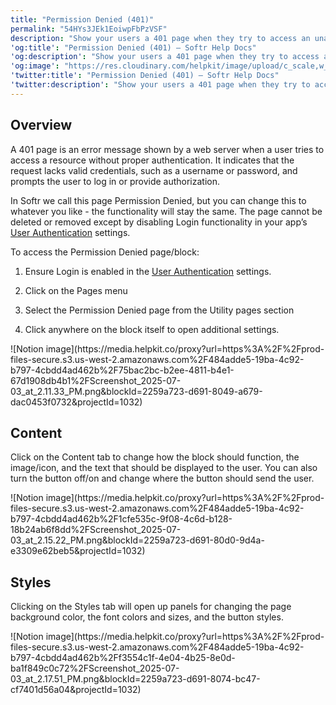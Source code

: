 ```yaml
---
title: "Permission Denied (401)"
permalink: "54HYs3JEk1EoiwpFbPzVSF"
description: "Show your users a 401 page when they try to access an unauthorized page."
'og:title': "Permission Denied (401) – Softr Help Docs"
'og:description': "Show your users a 401 page when they try to access an unauthorized page."
'og:image': "https://res.cloudinary.com/helpkit/image/upload/c_scale,w_700,q_auto/v1674219840/softrdocs_meta_OG_Image_Url_258f31c013.png"
'twitter:title': "Permission Denied (401) – Softr Help Docs"
'twitter:description': "Show your users a 401 page when they try to access an unauthorized page."
---
```

## Overview

A 401 page is an error message shown by a web server when a user tries to access a resource without proper authentication. It indicates that the request lacks valid credentials, such as a username or password, and prompts the user to log in or provide authorization.

In Softr we call this page Permission Denied, but you can change this to whatever you like - the functionality will stay the same. The page cannot be deleted or removed except by disabling Login functionality in your app’s [User Authentication](/core-concepts-overview/c5VwEbsWtTfPyUZjmEKvfx/user-authentication/7gJmq6B7syYE3hRoFxLs5J) settings.

To access the Permission Denied page/block:

1. Ensure Login is enabled in the [User Authentication](/core-concepts-overview/c5VwEbsWtTfPyUZjmEKvfx/user-authentication/7gJmq6B7syYE3hRoFxLs5J) settings.

2. Click on the Pages menu

3. Select the Permission Denied page from the Utility pages section

4. Click anywhere on the block itself to open additional settings.
<Frame>![Notion image](https://media.helpkit.co/proxy?url=https%3A%2F%2Fprod-files-secure.s3.us-west-2.amazonaws.com%2F484adde5-19ba-4c92-b797-4cbdd4ad462b%2F75bac2bc-b2ee-4811-b4e1-67d1908db4b1%2FScreenshot_2025-07-03_at_2.11.33_PM.png&blockId=2259a723-d691-8049-a679-dac0453f0732&projectId=1032)</Frame>

## Content

Click on the Content tab to change how the block should function, the image/icon, and the text that should be displayed to the user. You can also turn the button off/on and change where the button should send the user.
<Frame>![Notion image](https://media.helpkit.co/proxy?url=https%3A%2F%2Fprod-files-secure.s3.us-west-2.amazonaws.com%2F484adde5-19ba-4c92-b797-4cbdd4ad462b%2F1cfe535c-9f08-4c6d-b128-18b24ab6f8dd%2FScreenshot_2025-07-03_at_2.15.22_PM.png&blockId=2259a723-d691-80d0-9d4a-e3309e62beb5&projectId=1032)</Frame>

## Styles

Clicking on the Styles tab will open up panels for changing the page background color, the font colors and sizes, and the button styles.
<Frame>![Notion image](https://media.helpkit.co/proxy?url=https%3A%2F%2Fprod-files-secure.s3.us-west-2.amazonaws.com%2F484adde5-19ba-4c92-b797-4cbdd4ad462b%2Ff3554c1f-4e04-4b25-8e0d-ba1f849c0c72%2FScreenshot_2025-07-03_at_2.17.51_PM.png&blockId=2259a723-d691-8074-bc47-cf7401d56a04&projectId=1032)</Frame>